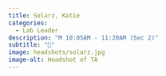 ```yaml
---
title: Solarz, Katie
categories: 
  - Lab Leader
description: "M 10:05AM - 11:20AM (Sec 2)"
subtitle: "🔗"
image: headshots/solarz.jpg
image-alt: Headshot of TA
---
```


